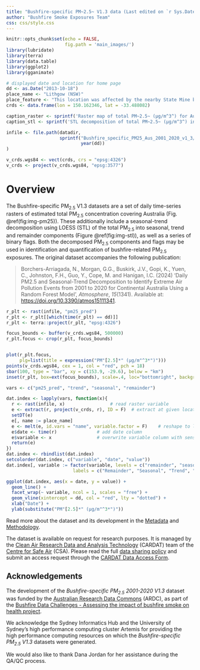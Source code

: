 ```yaml
--- 
title: "Bushfire-specific PM~2.5~ V1.3 data (Last edited on `r Sys.Date()`)"
author: "Bushfire Smoke Exposures Team"
css: css/style.css
---
```


```r
knitr::opts_chunk$set(echo = FALSE,
                      fig.path = 'main_images/')
library(lubridate)
library(terra)
library(data.table)
library(ggplot2)
library(gganimate)

# displayed date and location for home page
dd <- as.Date("2013-10-18")
place_name <- "Lithgow (NSW)"
place_feature <- "This location was affected by the nearby State Mine bushfire" # for caption
crds <- data.frame(lon = 150.162346, lat = -33.488082)

caption_raster <- sprintf('Raster map of total PM~2.5~ (µg/m^3^) for Australia on %s. %s is marked with a red diamond, corresponding to the location of the STL decomposition shown below.', dd, place_name)
caption_stl <- sprintf('STL decomposition of total PM~2.5~ (µg/m^3^) into trend, seasonal and remainder components for the pixel at %s. Dotted red line indicates the date %s, corresponding to the above raster map. %s. (Note the scale for y axis is not fixed.)', place_name, dd, place_feature)

infile <- file.path(datadir,
                    sprintf("Bushfire_specific_PM25_Aus_2001_2020_v1_3/data_derived/bushfiresmoke_v1_3_%04i_compressed_20231130_7.nc", 
                            year(dd))
)

v_crds.wgs84 <- vect(crds, crs = "epsg:4326")
v_crds <- project(v_crds.wgs84, "epsg:3577")
```

# Overview

The Bushfire-specific PM~2.5~ V1.3 datasets are a set of daily time-series rasters of estimated total PM~2.5~ concentration covering Australia (Fig. \@ref(fig:img-pm25)). These additionally include a seasonal-trend decomposition using LOESS (STL) of the total PM~2.5~ into seasonal, trend and remainder components (Figure \@ref(fig:img-stl)), as well as a series of binary flags. Both the decomposed PM~2.5~ components and flags may be used in identification and quantification of bushfire-related PM~2.5~ exposures. The original dataset accompanies the following publication:

> Borchers-Arriagada, N., Morgan, G.G., Buskirk, J.V., Gopi, K., Yuen, C., Johnston, F.H., Guo, Y., Cope, M. and Hanigan, I.C. (2024) ‘Daily PM2.5 and Seasonal-Trend Decomposition to Identify Extreme Air Pollution Events from 2001 to 2020 for Continental Australia Using a Random Forest Model’, *Atmosphere*, *15*(1341). Available at: <https://doi.org/10.3390/atmos15111341>.

```r
r_plt <- rast(infile, "pm25_pred")
r_plt <- r_plt[[which(time(r_plt) == dd)]]
r_plt <- terra::project(r_plt, "epsg:4326")

focus_bounds <- buffer(v_crds.wgs84, 500000)
r_plt.focus <- crop(r_plt, focus_bounds)


plot(r_plt.focus, 
     plg=list(title = expression("PM"[2.5]*" (µg/m"^3*")")))
points(v_crds.wgs84, cex = 1, col = "red", pch = 18)
sbar(100, type = "bar", xy = c(153.9, -29.6), below = "km")
inset(r_plt, box=ext(focus_bounds), scale=.4, loc="bottomright", background="grey90", pbox=list(lwd=1, lty=1, col="red"))
```

```r
vars <- c("pm25_pred", "trend", "seasonal", "remainder")

dat.index <- lapply(vars, function(x){
  r <- rast(infile, x)                 # read raster variable
  e <- extract(r, project(v_crds, r), ID = F)  # extract at given locations
  setDT(e)
  e[, name := place_name]
  e <- melt(e, id.vars = "name", variable.factor = F)    # reshape to long
  e$date <- time(r)               # add date column
  e$variable <- x                 # overwrite variable column with sensible name
  return(e)
})
dat.index <- rbindlist(dat.index)
setcolorder(dat.index, c("variable", "date", "value"))
dat.index[, variable := factor(variable, levels = c("remainder", "seasonal", "trend", "pm25_pred"),
                         labels = c("Remainder", "Seasonal", "Trend", "Total PM2.5"))]

ggplot(dat.index, aes(x = date, y = value)) + 
  geom_line() + 
  facet_wrap(~ variable, ncol = 1, scales = "free") + 
  geom_vline(xintercept = dd, col = "red", lty = "dotted") +
  xlab("Date") +
  ylab(substitute("PM"[2.5]*" (µg/m"^3*")"))

```

Read more about the dataset and its development in the [Metadata](#metadata) and [Methodology](#methodology).

The dataset is available on request for research purposes. It is managed by the [Clean Air Research Data and Analysis Technology][cardat-home] (CARDAT) team of the [Centre for Safe Air][csa-home] (CSA). Please read the full [data sharing policy](#dataset-licencing) and submit an access request through the [CARDAT Data Access Form][cardat-form].

## Acknowledgements {-}

The development of the *Bushfire-specific PM~2.5~ 2001-2020 V1.3* dataset was funded by the [Australian Research Data Commons][ardc-home] (ARDC), as part of the [Bushfire Data Challenges - Assessing the impact of bushfire smoke on health project][ardc-project].

We acknowledge the Sydney Informatics Hub and the University of Sydney’s high performance computing cluster Artemis for providing the high performance computing resources on which the *Bushfire-specific PM~2.5~ V1.3* datasets were generated.
 
We would also like to thank Dana Jordan for her assistance during the QA/QC process.

<!-- Links -->
<!-- Dataset pages -->
[dset-2001-2020-doi]: https://doi.org/10.17605/OSF.IO/WQK4T 
[dset-2020-2023-doi]: https://doi.org/10.17605/OSF.IO/47C6B
[dset-2001-2020-metadata]: https://cardat.github.io/data_inventory/bushfire_smoke_pm_exposures.html#bushfire_specific_pm25_aus_2001_2020_v1_3
[dset-2020-2023-metadata]: https://cardat.github.io/data_inventory/bushfire_smoke_pm_exposures.html#bushfire_specific_pm25_aus_2020_2023_v1_3

<!-- Organisation pages -->
[csa-home]: https://safeair.org.au/
[cardat-home]: https://cardat.github.io/
[cardat-form]: https://cardat.github.io/data_access_request_form.html
[ardc-home]: https://ardc.edu.au/
[ardc-project]: https://doi.org/10.47486/DC008

<!-- Other links -->
[paper-dset]: https://doi.org/10.3390/atmos15111341
[paper-exceptional-events]: https://doi.org/10.1016/j.heliyon.2024.e24532